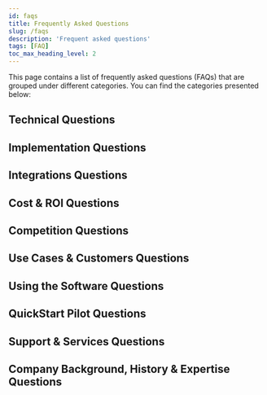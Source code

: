 ```yaml
---
id: faqs
title: Frequently Asked Questions
slug: /faqs
description: 'Frequent asked questions'
tags: [FAQ]
toc_max_heading_level: 2
---
```



This page contains a list of frequently asked questions (FAQs) that are grouped under different categories. You can find the categories presented below:



<CardList cols={3}>
  <Card 
    title="Technical"
    link="#technical-questions"
  />
  <Card 
    title="Implementation"
    link="#implementation-questions"
  />
  <Card 
    title="Integrations"
    link="#integrations-questions"
  />
  <Card 
    title="Cost & ROI"
    link="#cost--roi-questions"
  />
  <Card 
    title="Competition"
    link="#competition-questions"
  />
  <Card 
    title="Use Cases & Customers"
    link="#use-cases--customers-questions"
  />
  <Card 
    title="Using the Software"
    link="#using-the-software-questions"
  />
  <Card 
    title="QuickStart Pilot"
    link="#quickstart-pilot-questions"
  />
  <Card 
    title="Support & Services"
    link="#support--services-questions"
  />
  <Card 
    title="Company Background, History & Expertise"
    link="#company-background-history--expertise-questions"
  />
</CardList>


## Technical Questions

<Technical/>

## Implementation Questions

<Implementation/>

## Integrations Questions

<Integrations/>

## Cost & ROI Questions

<CostRoi/>

## Competition Questions

<Competition/>

## Use Cases & Customers Questions

<UseCases/>

## Using the Software Questions

<UsingSoftware/>

## QuickStart Pilot Questions

<Quickstart/>

## Support & Services Questions

<SupportServices/>

## Company Background, History & Expertise Questions

<CompanyBackground/>
